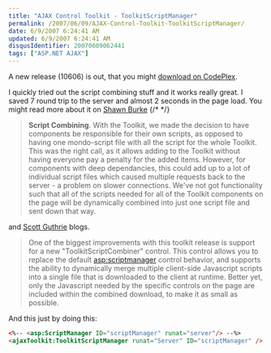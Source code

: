```yaml
---
title: "AJAX Control Toolkit - ToolkitScriptManager"
permalink: /2007/06/09/AJAX-Control-Toolkit-ToolkitScriptManager/
date: 6/9/2007 6:24:41 AM
updated: 6/9/2007 6:24:41 AM
disqusIdentifier: 20070609062441
tags: ["ASP.NET AJAX"]
---
```

A new release (10606) is out, that you might [download on CodePlex](http://www.codeplex.com/AtlasControlToolkit).

I quickly tried out the script combining stuff and it works really great. I saved 7 round trip to the server and almost 2 seconds in the page load. You might read more about it on [Shawn Burke](http://blogs.msdn.com/sburke/archive/2007/06/07/updated-toolkit-release-now-available.aspx)
{/* <!-- more --> */}

> **Script Combining**.  With the Toolkit, we made the decision to have components be responsible for their own scripts, as opposed to having one mondo-script file with all the script for the whole Toolkit.  This was the right call, as it allows adding to the Toolkit without having everyone pay a penalty for the added items.  However, for components with deep dependancies, this could add up to a lot of individual script files which caused multiple requests back to the server - a problem on slower connections.  We've not got functionality such that all of the scripts needed for all of the Toolkit components on the page will be dynamically combined into just one script file and sent down that way.

and [Scott Guthrie](http://weblogs.asp.net/scottgu/archive/2007/06/08/new-asp-net-ajax-control-toolkit-release.aspx) blogs.

> One of the biggest improvements with this toolkit release is support for a new "ToolkitScriptCombiner" control.  This control allows you to replace the default <asp:scriptmanager> control behavior, and supports the ability to dynamically merge multiple client-side Javascript scripts into a single file that is downloaded to the client at runtime.  Better yet, only the Javascript needed by the specific controls on the page are included within the combined download, to make it as small as possible.

And this just by doing this:

```html
<%-- <asp:ScriptManager ID="scriptManager" runat="server"/> --%>
<ajaxToolkit:ToolkitScriptManager runat="Server" ID="scriptManager" />
```
